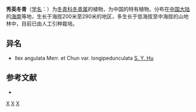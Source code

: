 {{Speciesbox 
| genus = Ilex
| species = huiana
| authority = [[曾沧江|C. J. Tseng]] ex [[陈书坤|S. K. Chen]] et [[俸宇星|Y. X. Feng]]
}}

'''秀英冬青'''（[[学名|学名]]：{{lang|la|''Ilex huiana''}}）为[[冬青科|冬青科]][[冬青属|冬青属]]的植物，为中国的特有植物。分布在[[中国大陆|中国大陆]]的[[海南|海南]]等地，生长于海拔200米至290米的地区，多生长于低海拔至中海拔的山地林中，目前已由人工引种栽培。

== 异名 ==
* Ilex angulata Merr. et Chun var. longipedunculata [[胡秀英|S. Y. Hu]]

== 参考文献 ==
<div class="references-small">
* {{cite web| url =http://www.bioinfo.cn/db05/KmzwSpecies.php?action=view&id=14145| title =秀英冬青| work =《中国高等植物数据库全库》| publisher =中国科学院微生物研究所| author =昆明植物研究所| accessdate =2009-02-24| deadurl =yes| archiveurl =https://web.archive.org/web/20160305060013/http://www.bioinfo.cn/db05/KmzwSpecies.php?action=view&id=14145| archivedate =2016-03-05}}
</div>
{{Taxonbar|from=Q15227938}}

[[Category:冬青属|X]]
[[Category:中國特有植物|X]]
[[Category:海南植物|X]]